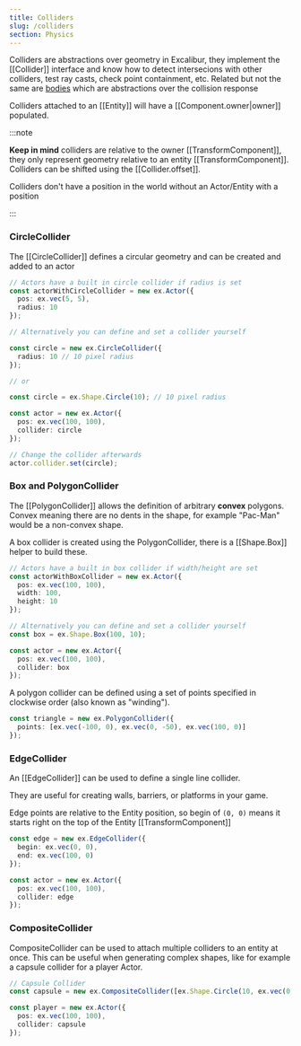```yaml
---
title: Colliders
slug: /colliders
section: Physics
---
```


Colliders are abstractions over geometry in Excalibur, they implement the [[Collider]] interface and know how
to detect intersecions with other colliders, test ray casts, check point containment, etc. Related but not the same are [bodies](/docs/bodies) which are abstractions over the collision response

Colliders attached to an [[Entity]] will have a [[Component.owner|owner]] populated.

:::note

**Keep in mind** colliders are relative to the owner [[TransformComponent]], they only represent geometry relative to an entity [[TransformComponent]]. Colliders can be shifted using the [[Collider.offset]].

Colliders don't have a position in the world without an Actor/Entity with a position

:::

### CircleCollider

The [[CircleCollider]] defines a circular geometry and can be created and added to an actor

```typescript
// Actors have a built in circle collider if radius is set
const actorWithCircleCollider = new ex.Actor({
  pos: ex.vec(5, 5),
  radius: 10
});

// Alternatively you can define and set a collider yourself

const circle = new ex.CircleCollider({
  radius: 10 // 10 pixel radius
});

// or

const circle = ex.Shape.Circle(10); // 10 pixel radius

const actor = new ex.Actor({
  pos: ex.vec(100, 100),
  collider: circle
});

// Change the collider afterwards
actor.collider.set(circle);
```

### Box and PolygonCollider

The [[PolygonCollider]] allows the definition of arbitrary **convex** polygons. Convex meaning there are no dents in the shape, for example "Pac-Man" would be a non-convex shape.

A box collider is created using the PolygonCollider, there is a [[Shape.Box]] helper to build these.

```typescript
// Actors have a built in box collider if width/height are set
const actorWithBoxCollider = new ex.Actor({
  pos: ex.vec(100, 100),
  width: 100,
  height: 10
});

// Alternatively you can define and set a collider yourself
const box = ex.Shape.Box(100, 10);

const actor = new ex.Actor({
  pos: ex.vec(100, 100),
  collider: box
});
```

A polygon collider can be defined using a set of points specified in clockwise order (also known as "winding").

```typescript
const triangle = new ex.PolygonCollider({
  points: [ex.vec(-100, 0), ex.vec(0, -50), ex.vec(100, 0)]
});
```

### EdgeCollider

An [[EdgeCollider]] can be used to define a single line collider.

They are useful for creating walls, barriers, or platforms in your game.

Edge points are relative to the Entity position, so begin of `(0, 0)` means it starts right on the top of the Entity [[TransformComponent]]

```typescript
const edge = new ex.EdgeCollider({
  begin: ex.vec(0, 0),
  end: ex.vec(100, 0)
});

const actor = new ex.Actor({
  pos: ex.vec(100, 100),
  collider: edge
});
```

### CompositeCollider

CompositeCollider can be used to attach multiple colliders to an entity at once. This can be useful when generating complex shapes, like for
example a capsule collider for a player Actor.

```typescript
// Capsule Collider
const capsule = new ex.CompositeCollider([ex.Shape.Circle(10, ex.vec(0, -20)), ex.Shape.Box(20, 40), ex.Shape.Circle(10, ex.vec(0, 20))]);

const player = new ex.Actor({
  pos: ex.vec(100, 100),
  collider: capsule
});
```
